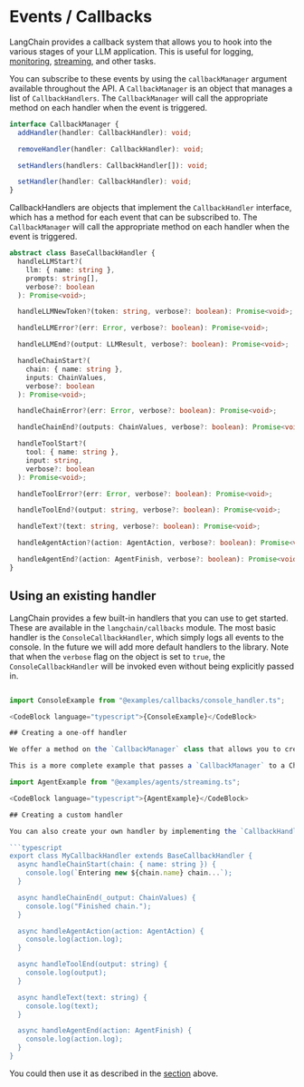 
# Events / Callbacks

LangChain provides a callback system that allows you to hook into the various stages of your LLM application. This is useful for logging, [monitoring](./tracing), [streaming](../modules/models/llms/additional_functionality#streaming-responses), and other tasks.

You can subscribe to these events by using the `callbackManager` argument available throughout the API. A `CallbackManager` is an object that manages a list of `CallbackHandlers`. The `CallbackManager` will call the appropriate method on each handler when the event is triggered.

```typescript
interface CallbackManager {
  addHandler(handler: CallbackHandler): void;

  removeHandler(handler: CallbackHandler): void;

  setHandlers(handlers: CallbackHandler[]): void;

  setHandler(handler: CallbackHandler): void;
}
```

CallbackHandlers are objects that implement the `CallbackHandler` interface, which has a method for each event that can be subscribed to. The `CallbackManager` will call the appropriate method on each handler when the event is triggered.

```typescript
abstract class BaseCallbackHandler {
  handleLLMStart?(
    llm: { name: string },
    prompts: string[],
    verbose?: boolean
  ): Promise<void>;

  handleLLMNewToken?(token: string, verbose?: boolean): Promise<void>;

  handleLLMError?(err: Error, verbose?: boolean): Promise<void>;

  handleLLMEnd?(output: LLMResult, verbose?: boolean): Promise<void>;

  handleChainStart?(
    chain: { name: string },
    inputs: ChainValues,
    verbose?: boolean
  ): Promise<void>;

  handleChainError?(err: Error, verbose?: boolean): Promise<void>;

  handleChainEnd?(outputs: ChainValues, verbose?: boolean): Promise<void>;

  handleToolStart?(
    tool: { name: string },
    input: string,
    verbose?: boolean
  ): Promise<void>;

  handleToolError?(err: Error, verbose?: boolean): Promise<void>;

  handleToolEnd?(output: string, verbose?: boolean): Promise<void>;

  handleText?(text: string, verbose?: boolean): Promise<void>;

  handleAgentAction?(action: AgentAction, verbose?: boolean): Promise<void>;

  handleAgentEnd?(action: AgentFinish, verbose?: boolean): Promise<void>;
}
```

## Using an existing handler

LangChain provides a few built-in handlers that you can use to get started. These are available in the `langchain/callbacks` module. The most basic handler is the `ConsoleCallbackHandler`, which simply logs all events to the console. In the future we will add more default handlers to the library. Note that when the `verbose` flag on the object is set to `true`, the `ConsoleCallbackHandler` will be invoked even without being explicitly passed in.

````typescript

import ConsoleExample from "@examples/callbacks/console_handler.ts";

<CodeBlock language="typescript">{ConsoleExample}</CodeBlock>

## Creating a one-off handler

We offer a method on the `CallbackManager` class that allows you to create a one-off handler. This is useful if eg. you need to create a handler that you will use only for a single request, eg to stream the output of an LLM/Agent/etc to a websocket.

This is a more complete example that passes a `CallbackManager` to a ChatModel, and LLMChain, a Tool, and an Agent.

import AgentExample from "@examples/agents/streaming.ts";

<CodeBlock language="typescript">{AgentExample}</CodeBlock>

## Creating a custom handler

You can also create your own handler by implementing the `CallbackHandler` interface. This is useful if you want to do something more complex than just logging to the console, eg. send the events to a logging service. As an example here is the implementation of the `ConsoleCallbackHandler`:

```typescript
export class MyCallbackHandler extends BaseCallbackHandler {
  async handleChainStart(chain: { name: string }) {
    console.log(`Entering new ${chain.name} chain...`);
  }

  async handleChainEnd(_output: ChainValues) {
    console.log("Finished chain.");
  }

  async handleAgentAction(action: AgentAction) {
    console.log(action.log);
  }

  async handleToolEnd(output: string) {
    console.log(output);
  }

  async handleText(text: string) {
    console.log(text);
  }

  async handleAgentEnd(action: AgentFinish) {
    console.log(action.log);
  }
}
````

You could then use it as described in the [section](#using-an-existing-handler) above.

